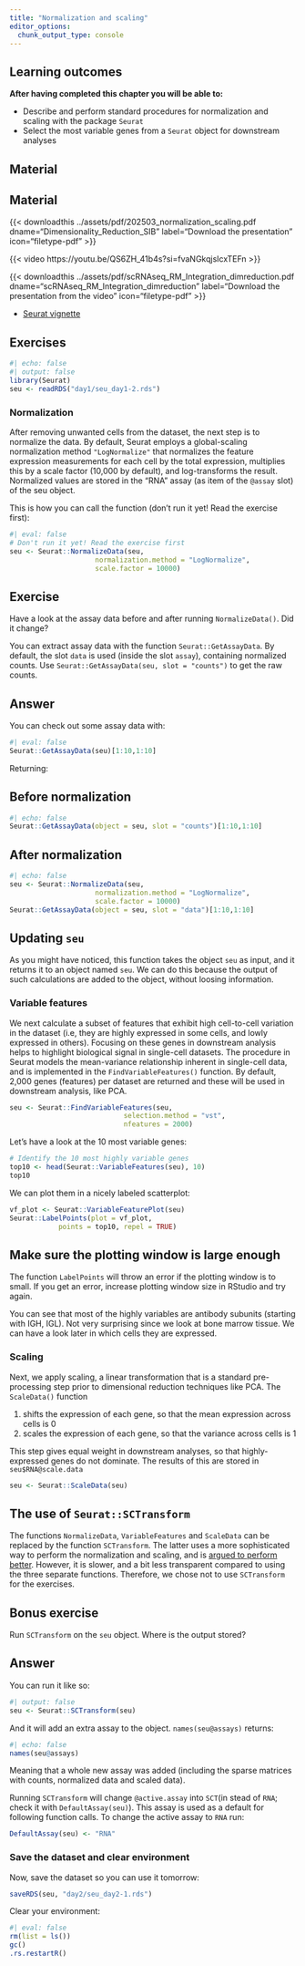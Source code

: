 ```yaml
---
title: "Normalization and scaling"
editor_options: 
  chunk_output_type: console
---
```

::: {.callout-note}
## Learning outcomes

**After having completed this chapter you will be able to:**

- Describe and perform standard procedures for normalization and scaling with the package `Seurat`
- Select the most variable genes from a `Seurat` object for downstream analyses
::: 


## Material

## Material

{{< downloadthis ../assets/pdf/202503_normalization_scaling.pdf dname="Dimensionality_Reduction_SIB" label="Download the presentation" icon="filetype-pdf" >}}

{{< video https://youtu.be/QS6ZH_41b4s?si=fvaNGkqjsIcxTEFn >}}

{{< downloadthis ../assets/pdf/scRNAseq_RM_Integration_dimreduction.pdf dname="scRNAseq_RM_Integration_dimreduction" label="Download the presentation from the video" icon="filetype-pdf" >}}

- [Seurat vignette](https://satijalab.org/seurat/articles/pbmc3k_tutorial.html)

## Exercises

```r
#| echo: false
#| output: false
library(Seurat)
seu <- readRDS("day1/seu_day1-2.rds")
```

### Normalization

After removing unwanted cells from the dataset, the next step is to normalize the data.
By default, Seurat employs a global-scaling normalization method `"LogNormalize"` that normalizes the feature expression measurements for each cell by the total expression, multiplies this by a scale factor (10,000 by default), and log-transforms the result.
Normalized values are stored in the "RNA" assay (as item of the `@assay` slot) of the seu object.

This is how you can call the function (don't run it yet! Read the exercise first):

```r
#| eval: false
# Don't run it yet! Read the exercise first
seu <- Seurat::NormalizeData(seu,
                     normalization.method = "LogNormalize",
                     scale.factor = 10000)
```


::: {.callout-important}
## Exercise
Have a look at the assay data before and after running `NormalizeData()`. Did it change?
::: 

::: {.callout-tip}
You can extract assay data with the function `Seurat::GetAssayData`. By default, the slot `data` is used (inside the slot `assay`), containing normalized counts. Use `Seurat::GetAssayData(seu, slot = "counts")` to get the raw counts. 
:::

::: {.callout-tip collapse="true"}
# Answer
You can check out some assay data with:

```r
#| eval: false
Seurat::GetAssayData(seu)[1:10,1:10]  
```

Returning:
    
::: {.panel-tabset}
## Before normalization

```r
#| echo: false
Seurat::GetAssayData(object = seu, slot = "counts")[1:10,1:10]  
```

## After normalization

```r
#| echo: false
seu <- Seurat::NormalizeData(seu,
                     normalization.method = "LogNormalize",
                     scale.factor = 10000)
Seurat::GetAssayData(object = seu, slot = "data")[1:10,1:10]  
```

:::
::: 



::: {.callout-note}
## Updating `seu`
As you might have noticed, this function takes the object `seu` as input, and it returns it to an object named `seu`. We can do this because the output of such calculations are added to the object, without loosing information.
:::

### Variable features

We next calculate a subset of features that exhibit high cell-to-cell variation in the dataset (i.e, they are highly expressed in some cells, and lowly expressed in others). Focusing on these genes in downstream analysis helps to highlight biological signal in single-cell datasets. The procedure in Seurat models the mean-variance relationship inherent in single-cell data, and is implemented in the `FindVariableFeatures()` function. By default, 2,000 genes (features) per dataset are returned and these will be used in downstream analysis, like PCA.

```r
seu <- Seurat::FindVariableFeatures(seu,
                            selection.method = "vst",
                            nfeatures = 2000)
```

Let's have a look at the 10 most variable genes:

```r
# Identify the 10 most highly variable genes
top10 <- head(Seurat::VariableFeatures(seu), 10)
top10
```

We can plot them in a nicely labeled scatterplot:

```r
vf_plot <- Seurat::VariableFeaturePlot(seu)
Seurat::LabelPoints(plot = vf_plot,
            points = top10, repel = TRUE)
```

::: {.callout-warning}
## Make sure the plotting window is large enough

The function `LabelPoints` will throw an error if the plotting window is to small. If you get an error, increase plotting window size in RStudio and try again. 
::: 

You can see that most of the highly variables are antibody subunits (starting with IGH, IGL). Not very surprising since we look at bone marrow tissue. We can have a look later in which cells they are expressed. 

### Scaling

Next, we apply scaling, a linear transformation that is a standard pre-processing
step prior to dimensional reduction techniques like PCA. The `ScaleData()` function

1. shifts the expression of each gene, so that the mean expression across cells is 0
2. scales the expression of each gene, so that the variance across cells is 1

This step gives equal weight in downstream analyses, so that highly-expressed genes do not dominate. The results of this are stored in `seu$RNA@scale.data`

```r
seu <- Seurat::ScaleData(seu)
```


::: {.callout-note}
## The use of `Seurat::SCTransform`

The functions `NormalizeData`, `VariableFeatures` and `ScaleData` can be replaced by the function `SCTransform`. The latter uses a more sophisticated way to perform the normalization and scaling, and is [argued to perform better](https://genomebiology.biomedcentral.com/articles/10.1186/s13059-019-1874-1). However, it is slower, and a bit less transparent compared to using the three separate functions. Therefore, we chose not to use `SCTransform` for the exercises.

:::


::: {.callout-important}
## Bonus exercise
Run `SCTransform` on the `seu` object. Where is the output stored?

::: 

::: {.callout-tip collapse="true"}
## Answer
You can run it like so:

```r
#| output: false
seu <- Seurat::SCTransform(seu)
```

And it will add an extra assay to the object. `names(seu@assays)` returns:

```r
#| echo: false
names(seu@assays)
```

Meaning that a whole new assay was added (including the sparse matrices with counts, normalized data and scaled data). 
:::

::: {.callout-warning}
Running `SCTransform` will change `@active.assay` into `SCT`(in stead of `RNA`; check it with `DefaultAssay(seu)`). This assay is used as a default for following function calls. To change the active assay to `RNA` run:

```r
DefaultAssay(seu) <- "RNA"
```
:::

### Save the dataset and clear environment

Now, save the dataset so you can use it tomorrow:

```r
saveRDS(seu, "day2/seu_day2-1.rds")
```

Clear your environment:

```r
#| eval: false
rm(list = ls())
gc()
.rs.restartR()
```

